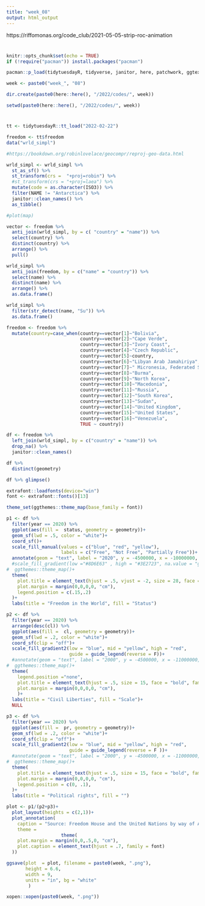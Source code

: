 ```yaml
---
title: "week_08"
output: html_output
---
```


https://riffomonas.org/code_club/2021-05-05-strip-roc-animation

#
```r
knitr::opts_chunk$set(echo = TRUE)
if (!require("pacman")) install.packages("pacman")

pacman::p_load(tidytuesdayR, tidyverse, janitor, here, patchwork, ggtext, maptools, spDataLarge, sf)
```


```r
week <- paste0("week_", "08")

dir.create(paste0(here::here(), "/2022/codes/", week))

setwd(paste0(here::here(), "/2022/codes/", week))
```

#
```r
tt <- tidytuesdayR::tt_load("2022-02-22")
```


```r
freedom <- tt$freedom
data("wrld_simpl")

#https://bookdown.org/robinlovelace/geocompr/reproj-geo-data.html

wrld_simpl <- wrld_simpl %>%
  st_as_sf() %>%
  st_transform(crs =  "+proj=robin") %>% 
  #st_transform(crs = "+proj=laea") %>% 
  mutate(code = as.character(ISO3)) %>% 
  filter(NAME != "Antarctica") %>% 
  janitor::clean_names() %>% 
  as_tibble()

#plot(map)
```


```r
vector <- freedom %>% 
  anti_join(wrld_simpl, by = c( "country" = "name")) %>%
  select(country) %>% 
  distinct(country) %>% 
  arrange() %>% 
  pull()

wrld_simpl %>% 
  anti_join(freedom, by = c("name" = "country")) %>%
  select(name) %>% 
  distinct(name) %>% 
  arrange() %>% 
  as.data.frame()

wrld_simpl %>% 
  filter(str_detect(name, "Su")) %>% 
  as.data.frame()
```


```r
freedom <- freedom %>% 
  mutate(country=case_when(country==vector[1]~"Bolivia",
                           country==vector[2]~"Cape Verde",
                           country==vector[3]~"Ivory Coast",
                           country==vector[4]~"Czech Republic",
                           country==vector[5]~country,
                           country==vector[6]~"Libyan Arab Jamahiriya",
                           country==vector[7]~" Micronesia, Federated States of",
                           country==vector[8]~"Burma",
                           country==vector[9]~"North Korea",
                           country==vector[10]~"Macedonia",
                           country==vector[11]~"Russia",
                           country==vector[12]~"South Korea",
                           country==vector[13]~"Sudan",
                           country==vector[14]~"United Kingdom",
                           country==vector[15]~"United States",
                           country==vector[16]~"Venezuela",
                           TRUE ~ country))
```

```r
df <- freedom %>% 
  left_join(wrld_simpl, by = c("country" = "name")) %>% 
  drop_na() %>% 
  janitor::clean_names()
```

```r
df %>% 
  distinct(geometry)

df %>% glimpse()
```

```r
extrafont::loadfonts(device="win")
font <- extrafont::fonts()[13]

theme_set(ggthemes::theme_map(base_family = font))
```


```r
p1 <- df %>% 
  filter(year == 2020) %>% 
  ggplot(aes(fill =  status, geometry = geometry))+
  geom_sf(lwd = .5, color = "white")+
  coord_sf()+
  scale_fill_manual(values = c("blue", "red", "yellow"), 
                    labels = c("Free", "Not Free", "Partially Free"))+
  annotate(geom = "text", label = "2020", y = -4500000, x = -10000000, size = 15, family = font) + 
  #scale_fill_gradient(low ="#8D6E63" , high = "#3E2723", na.value = "gray90")+
#  ggthemes::theme_map()+
  theme(
    plot.title = element_text(hjust = .5, vjust = -2, size = 28, face = "bold", family = font),
    plot.margin = margin(0,0,0,0, "cm"),
    legend.position = c(.15,.2)
  )+
  labs(title = "Freedom in the World", fill = "Status")
```


```r
p2 <- df %>% 
  filter(year == 2020) %>%
  arrange(desc(cl)) %>% 
  ggplot(aes(fill =  cl, geometry = geometry))+
  geom_sf(lwd = .2, color = "white")+
  coord_sf(clip = "off")+
  scale_fill_gradient2(low = "blue", mid = "yellow", high = "red", 
                       guide = guide_legend(reverse = F))+
  #annotate(geom = "text", label = "2000", y = -4500000, x = -11000000, size = 10) + 
#  ggthemes::theme_map()+
  theme(
    legend.position ="none",
    plot.title = element_text(hjust = .5, size = 15, face = "bold", family = font),
    plot.margin = margin(0,0,0,0, "cm"),
    )+
  labs(title = "Civil Liberties", fill = "Scale")+
  NULL
```


```r
p3 <- df %>% 
  filter(year == 2020) %>% 
  ggplot(aes(fill =  pr, geometry = geometry))+
  geom_sf(lwd = .2, color = "white")+
  coord_sf(clip = "off")+
  scale_fill_gradient2(low = "blue", mid = "yellow", high = "red", 
                       guide = guide_legend(reverse = F ))+
  #annotate(geom = "text", label = "2000", y = -4500000, x = -11000000, size = 10) + 
#  ggthemes::theme_map()+
  theme(
    plot.title = element_text(hjust = .5, size = 15, face = "bold", family = font),
    plot.margin = margin(0,0,0,0, "cm"),
    legend.position = c(0, .1),
  )+
  labs(title = "Political rights", fill = "")
```


```r
plot <- p1/(p2+p3)+
  plot_layout(heights = c(2,1))+
  plot_annotation(
    caption = "Source: Freedom House and the United Nations by way of Arthur Cheib | #TidyTuesday",
    theme = 
                    theme(
    plot.margin = margin(0,0,.5,0, "cm"),
    plot.caption = element_text(hjust = .7, family = font)
  ))

ggsave(plot  = plot, filename = paste0(week, ".png"), 
       height = 6.6, 
       width = 9, 
       units = "in", bg = "white"
        )

xopen::xopen(paste0(week, ".png"))
```
